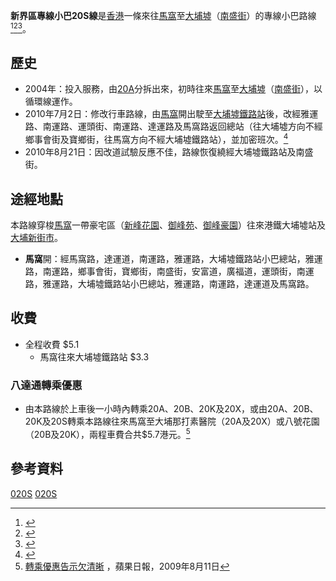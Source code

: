 {{公共汽車路線基礎資訊
| 代表圖像 = NTMinibus20S LD2963.jpg
| 路線名稱 = 新界區專線小巴20S線
| 經營者 = 進智公交
| 全程行車時間 = 約25分鐘
| 起點站 = [[馬窩|馬窩]]
| 途經地點 = [[大埔墟站|大埔墟站]]、廣福道、[[大埔綜合大樓|大埔新街市]]
| 終點站 = [[大埔墟|大埔墟]]（[[南盛街|南盛街]]）
| 路線性質 =循環線
| 服務時間 = 06:00-22:00
| 班次頻率 = 12分鐘一班
| 路線用車 = [[豐田Coaster|豐田Coaster]]LPG
| 全程收費 = $5.1
| 主要競爭交通 = [[香港居民巴士NR59線|香港居民巴士NR59線]]
| 走線圖 = NTMinibus20S RtMap.png
| 走線圖說明 = 20S線的走線圖
}}

'''新界區專線小巴20S線'''是[[香港|香港]]一條來往[[馬窩|馬窩]]至[[大埔墟|大埔墟]]（[[南盛街|南盛街]]）的專線小巴路線<ref>{{Cite web |url=http://www.amspt.com/jdownloads/Route/New%20Territories/20S.pdf |title=進智公交 - 專線小巴20S線官方資料 |access-date=2020-06-07 |archive-date=2020-09-07 |archive-url=https://web.archive.org/web/20200907154622/http://www.amspt.com/jdownloads/Route/New%20Territories/20S.pdf |dead-url=no }}</ref><ref>{{Cite web |url=http://www.td.gov.hk/tc/transport_in_hong_kong/public_transport/minibuses/green/gmb_online_guide/new_territories_gmb_routes/nt_20s/index.html |title=運輸署 - 新界區專線小巴20S線 |access-date=2010-07-22 |archive-date=2011-10-24 |archive-url=https://web.archive.org/web/20111024073911/http://www.td.gov.hk/tc/transport_in_hong_kong/public_transport/minibuses/green/gmb_online_guide/new_territories_gmb_routes/nt_20s/index.html |dead-url=no }}</ref><ref>{{Cite web |url=http://www.681busterminal.com/version2/index.php?fi=a201&id=235 |title=681巴士總站 小巴20S線 |access-date=2010-07-22 |archive-date=2019-10-12 |archive-url=https://web.archive.org/web/20191012210323/http://www.681busterminal.com/version2/index.php?fi=a201&id=235 |dead-url=no }}</ref>。

==歷史==
*2004年：投入服務，由[[新界區專線小巴20A線|20A]]分拆出來，初時往來[[馬窩|馬窩]]至[[大埔墟|大埔墟]]（[[南盛街|南盛街]]），以循環線運作。
*2010年7月2日：修改行車路線，由[[馬窩|馬窩]]開出駛至[[大埔墟鐵路站|大埔墟鐵路站]]後，改經雅運路、南運路、運頭街、南運路、達運路及馬窩路返回總站（往大埔墟方向不經鄉事會街及寶鄉街，往馬窩方向不經大埔墟鐵路站），並加密班次。<ref>{{Cite web |url=http://www.amspt.com/news/ |title=進智公交 - 專線小巴20S路線重組 |access-date=2010-07-22 |archive-url=https://web.archive.org/web/20080730021649/http://www.amspt.com/news/ |archive-date=2008-07-30 |dead-url=yes }}</ref>
*2010年8月21日：因改道試驗反應不佳，路線恢復繞經大埔墟鐵路站及南盛街。

==途經地點==
本路線穿梭[[馬窩|馬窩]]一帶豪宅區（[[新峰花園|新峰花園]]、[[御峰苑|御峰苑]]、[[御峰豪園|御峰豪園]]）往來港鐵大埔墟站及[[大埔綜合大樓|大埔新街市]]。

*'''馬窩'''開：經馬窩路，達運道，南運路，雅運路，大埔墟鐵路站小巴總站，雅運路，南運路，鄉事會街，寶鄉街，南盛街，安富道，廣福道，運頭街，南運路，雅運路，大埔墟鐵路站小巴總站，雅運路，南運路，達運道及馬窩路。
==收費==
*全程收費 $5.1
**馬窩往來大埔墟鐵路站 $3.3
{{fare-remarks|GMBSection1|fcs=Y}}

===八達通轉乘優惠===
*由本路線於上車後一小時內轉乘20A、20B、20K及20X，或由20A、20B、20K及20S轉乘本路線往來馬窩至大埔那打素醫院（20A及20X）或八號花園（20B及20K），兩程車費合共$5.7港元。<ref>[https://hk.news.appledaily.com/local/daily/article/20090811/13084114 轉乘優惠告示欠清晰] {{Wayback|url=https://hk.news.appledaily.com/local/daily/article/20090811/13084114 |date=20190913202652 }}，蘋果日報，2009年8月11日</ref>

==參考資料==
<references />

{{大埔區小巴路線列表}}{{進智公交}}
[[Category:新界區小巴路線|020S]]
[[Category:大埔區小巴路線|020S]]